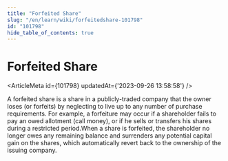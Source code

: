 ```yaml
---
title: "Forfeited Share"
slug: "/en/learn/wiki/forfeitedshare-101798"
id: "101798"
hide_table_of_contents: true
---
```



# Forfeited Share

<ArticleMeta id={101798} updatedAt={'2023-09-26 13:58:58'} />
<div className='border-solid border-b border-t-0 my-4 border-[var(--ifm-color-gray-300)]' />

A forfeited share is a share in a publicly-traded company that the owner loses (or forfeits) by neglecting to live up to any number of purchase requirements. For example, a forfeiture may occur if a shareholder fails to pay an owed allotment (call money), or if he sells or transfers his shares during a restricted period.When a share is forfeited, the shareholder no longer owes any remaining balance and surrenders any potential capital gain on the shares, which automatically revert back to the ownership of the issuing company.
